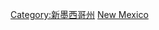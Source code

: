 {{Commonscat|Geography of New Mexico}}

[[Category:新墨西哥州|Category:新墨西哥州]]
[[Category:美國各州地理|New Mexico]]